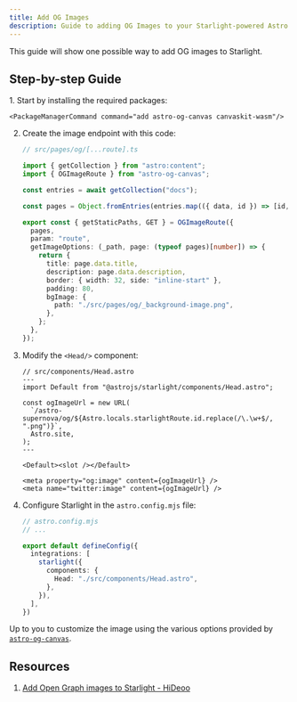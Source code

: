 ```yaml
---
title: Add OG Images
description: Guide to adding OG Images to your Starlight-powered Astro site.
---
```



This guide will show one possible way to add OG images to Starlight.

## Step-by-step Guide

<Steps>
1.  Start by installing the required packages:
    
    <PackageManagerCommand command="add astro-og-canvas canvaskit-wasm"/>

2.  Create the image endpoint with this code:

    ```ts
    // src/pages/og/[...route].ts

    import { getCollection } from "astro:content";
    import { OGImageRoute } from "astro-og-canvas";

    const entries = await getCollection("docs");

    const pages = Object.fromEntries(entries.map(({ data, id }) => [id, { data }]));

    export const { getStaticPaths, GET } = OGImageRoute({
      pages,
      param: "route",
      getImageOptions: (_path, page: (typeof pages)[number]) => {
        return {
          title: page.data.title,
          description: page.data.description,
          border: { width: 32, side: "inline-start" },
          padding: 80,
          bgImage: {
            path: "./src/pages/og/_background-image.png",
          },
        };
      },
    });
    ```

3.  Modify the `<Head/>` component:

    ```astro
    // src/components/Head.astro
    ---
    import Default from "@astrojs/starlight/components/Head.astro";

    const ogImageUrl = new URL(
      `/astro-supernova/og/${Astro.locals.starlightRoute.id.replace(/\.\w+$/, ".png")}`,
      Astro.site,
    );
    ---

    <Default><slot /></Default>

    <meta property="og:image" content={ogImageUrl} />
    <meta name="twitter:image" content={ogImageUrl} />
    ```

4.  Configure Starlight in the `astro.config.mjs` file:

    ```ts ins={8}
    // astro.config.mjs
    // ...

    export default defineConfig({
      integrations: [
        starlight({
          components: {
            Head: "./src/components/Head.astro",
          },
        }),
      ],
    })
    ```

</Steps>

Up to you to customize the image using the various options provided by [`astro-og-canvas`](https://github.com/delucis/astro-og-canvas/tree/latest/packages/astro-og-canvas#image-options).

## Resources

1. [Add Open Graph images to Starlight - HiDeoo](https://hideoo.dev/notes/starlight-og-images)
